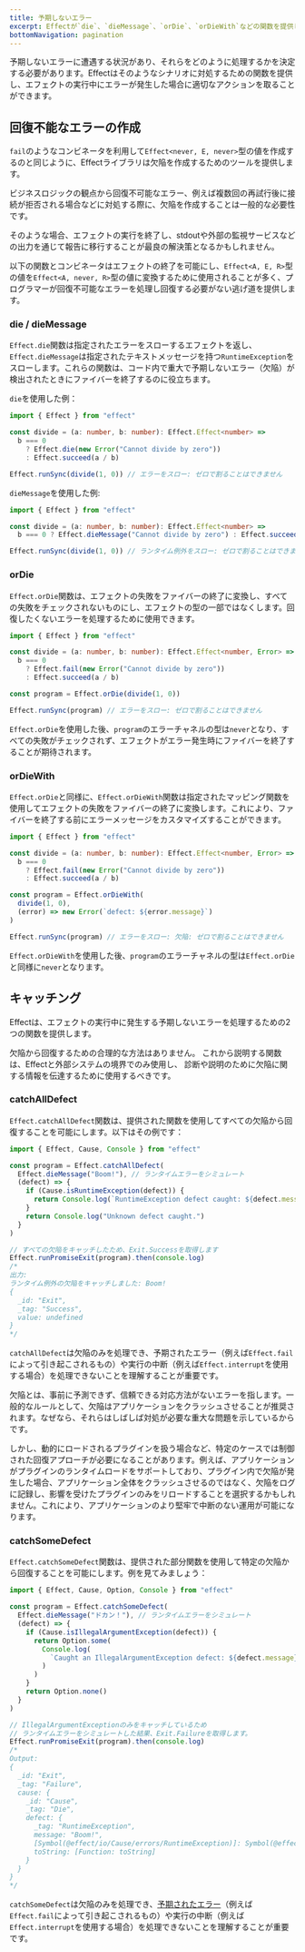 ```yaml
---
title: 予期しないエラー
excerpt: Effectが`die`、`dieMessage`、`orDie`、`orDieWith`などの関数を提供し、回復不能なエラー（欠陥）をどのように処理するかを学びます。エフェクトの実行を終了し、予期しないエラーを処理し、欠陥から回復するための技術を探ります。`catchAllDefect`および`catchSomeDefect`を使用して、特定の欠陥を管理し、選択的に回復する方法を発見します。
bottomNavigation: pagination
---
```


予期しないエラーに遭遇する状況があり、それらをどのように処理するかを決定する必要があります。Effectはそのようなシナリオに対処するための関数を提供し、エフェクトの実行中にエラーが発生した場合に適切なアクションを取ることができます。

## 回復不能なエラーの作成

`fail`のようなコンビネータを利用して`Effect<never, E, never>`型の値を作成するのと同じように、Effectライブラリは欠陥を作成するためのツールを提供します。

ビジネスロジックの観点から回復不可能なエラー、例えば複数回の再試行後に接続が拒否される場合などに対処する際に、欠陥を作成することは一般的な必要性です。

そのような場合、エフェクトの実行を終了し、stdoutや外部の監視サービスなどの出力を通じて報告に移行することが最良の解決策となるかもしれません。

以下の関数とコンビネータはエフェクトの終了を可能にし、`Effect<A, E, R>`型の値を`Effect<A, never, R>`型の値に変換するために使用されることが多く、プログラマーが回復不可能なエラーを処理し回復する必要がない逃げ道を提供します。

### die / dieMessage

`Effect.die`関数は指定されたエラーをスローするエフェクトを返し、`Effect.dieMessage`は指定されたテキストメッセージを持つ`RuntimeException`をスローします。これらの関数は、コード内で重大で予期しないエラー（欠陥）が検出されたときにファイバーを終了するのに役立ちます。

`die`を使用した例：

```ts twoslash
import { Effect } from "effect"

const divide = (a: number, b: number): Effect.Effect<number> =>
  b === 0
    ? Effect.die(new Error("Cannot divide by zero"))
    : Effect.succeed(a / b)

Effect.runSync(divide(1, 0)) // エラーをスロー: ゼロで割ることはできません
```

`dieMessage`を使用した例:

```ts twoslash
import { Effect } from "effect"

const divide = (a: number, b: number): Effect.Effect<number> =>
  b === 0 ? Effect.dieMessage("Cannot divide by zero") : Effect.succeed(a / b)

Effect.runSync(divide(1, 0)) // ランタイム例外をスロー: ゼロで割ることはできません
```

### orDie

`Effect.orDie`関数は、エフェクトの失敗をファイバーの終了に変換し、すべての失敗をチェックされないものにし、エフェクトの型の一部ではなくします。回復したくないエラーを処理するために使用できます。

```ts twoslash
import { Effect } from "effect"

const divide = (a: number, b: number): Effect.Effect<number, Error> =>
  b === 0
    ? Effect.fail(new Error("Cannot divide by zero"))
    : Effect.succeed(a / b)

const program = Effect.orDie(divide(1, 0))

Effect.runSync(program) // エラーをスロー: ゼロで割ることはできません
```

`Effect.orDie`を使用した後、`program`のエラーチャネルの型は`never`となり、すべての失敗がチェックされず、エフェクトがエラー発生時にファイバーを終了することが期待されます。

### orDieWith

`Effect.orDie`と同様に、`Effect.orDieWith`関数は指定されたマッピング関数を使用してエフェクトの失敗をファイバーの終了に変換します。これにより、ファイバーを終了する前にエラーメッセージをカスタマイズすることができます。

```ts twoslash
import { Effect } from "effect"

const divide = (a: number, b: number): Effect.Effect<number, Error> =>
  b === 0
    ? Effect.fail(new Error("Cannot divide by zero"))
    : Effect.succeed(a / b)

const program = Effect.orDieWith(
  divide(1, 0),
  (error) => new Error(`defect: ${error.message}`)
)

Effect.runSync(program) // エラーをスロー: 欠陥: ゼロで割ることはできません
```

`Effect.orDieWith`を使用した後、`program`のエラーチャネルの型は`Effect.orDie`と同様に`never`となります。

## キャッチング

Effectは、エフェクトの実行中に発生する予期しないエラーを処理するための2つの関数を提供します。

<Warning>
  欠陥から回復するための合理的な方法はありません。
  これから説明する関数は、Effectと外部システムの境界でのみ使用し、
  診断や説明のために欠陥に関する情報を伝達するために使用するべきです。
</Warning>

### catchAllDefect

`Effect.catchAllDefect`関数は、提供された関数を使用してすべての欠陥から回復することを可能にします。以下はその例です：

```ts twoslash
import { Effect, Cause, Console } from "effect"

const program = Effect.catchAllDefect(
  Effect.dieMessage("Boom!"), // ランタイムエラーをシミュレート
  (defect) => {
    if (Cause.isRuntimeException(defect)) {
      return Console.log(`RuntimeException defect caught: ${defect.message}`)
    }
    return Console.log("Unknown defect caught.")
  }
)

// すべての欠陥をキャッチしたため、Exit.Successを取得します
Effect.runPromiseExit(program).then(console.log)
/*
出力:
ランタイム例外の欠陥をキャッチしました: Boom!
{
  _id: "Exit",
  _tag: "Success",
  value: undefined
}
*/
```

`catchAllDefect`は欠陥のみを処理でき、予期されたエラー（例えば`Effect.fail`によって引き起こされるもの）や実行の中断（例えば`Effect.interrupt`を使用する場合）を処理できないことを理解することが重要です。

欠陥とは、事前に予測できず、信頼できる対応方法がないエラーを指します。一般的なルールとして、欠陥はアプリケーションをクラッシュさせることが推奨されます。なぜなら、それらはしばしば対処が必要な重大な問題を示しているからです。

しかし、動的にロードされるプラグインを扱う場合など、特定のケースでは制御された回復アプローチが必要になることがあります。例えば、アプリケーションがプラグインのランタイムロードをサポートしており、プラグイン内で欠陥が発生した場合、アプリケーション全体をクラッシュさせるのではなく、欠陥をログに記録し、影響を受けたプラグインのみをリロードすることを選択するかもしれません。これにより、アプリケーションのより堅牢で中断のない運用が可能になります。

### catchSomeDefect

`Effect.catchSomeDefect`関数は、提供された部分関数を使用して特定の欠陥から回復することを可能にします。例を見てみましょう：

```ts twoslash
import { Effect, Cause, Option, Console } from "effect"

const program = Effect.catchSomeDefect(
  Effect.dieMessage("ドカン！"), // ランタイムエラーをシミュレート
  (defect) => {
    if (Cause.isIllegalArgumentException(defect)) {
      return Option.some(
        Console.log(
          `Caught an IllegalArgumentException defect: ${defect.message}`
        )
      )
    }
    return Option.none()
  }
)

// IllegalArgumentExceptionのみをキャッチしているため
// ランタイムエラーをシミュレートした結果、Exit.Failureを取得します。
Effect.runPromiseExit(program).then(console.log)
/*
Output:
{
  _id: "Exit",
  _tag: "Failure",
  cause: {
    _id: "Cause",
    _tag: "Die",
    defect: {
      _tag: "RuntimeException",
      message: "Boom!",
      [Symbol(@effect/io/Cause/errors/RuntimeException)]: Symbol(@effect/io/Cause/errors/RuntimeException),
      toString: [Function: toString]
    }
  }
}
*/
```

`catchSomeDefect`は欠陥のみを処理でき、[予期されたエラー](expected-errors)（例えば`Effect.fail`によって引き起こされるもの）や実行の中断（例えば`Effect.interrupt`を使用する場合）を処理できないことを理解することが重要です。
